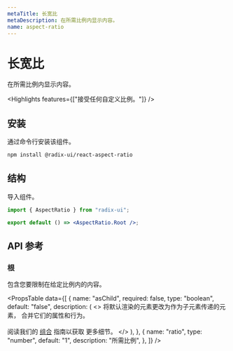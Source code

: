 ```yaml
---
metaTitle: 长宽比
metaDescription: 在所需比例内显示内容。
name: aspect-ratio
---
```


# 长宽比

<Description>在所需比例内显示内容。</Description>

<HeroContainer>
	<AspectRatioDemo />
</HeroContainer>

<HeroCodeBlock folder="AspectRatio" />

<Highlights features={["接受任何自定义比例。"]} />

## 安装

通过命令行安装该组件。

```bash
npm install @radix-ui/react-aspect-ratio
```

## 结构

导入组件。

```jsx
import { AspectRatio } from "radix-ui";

export default () => <AspectRatio.Root />;
```

## API 参考

### 根

包含您要限制在给定比例内的内容。

<PropsTable
	data={[
		{
			name: "asChild",
			required: false,
			type: "boolean",
			default: "false",
			description: (
				<>
					将默认渲染的元素更改为作为子元素传递的元素，
					合并它们的属性和行为。
					<br />
					<br />
					阅读我们的 <a href="../guides/composition">组合</a> 指南以获取
					更多细节。
				</>
			),
		},
		{
			name: "ratio",
			type: "number",
			default: "1",
			description: "所需比例",
		},
	]}
/>